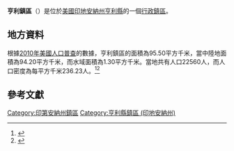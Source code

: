 {{noteTA
|G1=USState
|G2=地名
|G3=Unit
}}
{{Infobox settlement
|official_name            = 亨利鎮區
|native_name = Henry Township
|settlement_type          = [[行政鎮區|行政鎮區]]
|image_skyline            = 
|imagesize                = 
|image_map                = Map highlighting Henry Township, Henry County, Indiana.svg
|mapsize                  = 250px
|pushpin_map  =USA Indiana
|pushpin_label = 亨利鎮區
|pushpin_label_position   = top
|pushpin_map_caption      = 亨利鎮區在印地安納州的位置
|subdivision_type         = [[世界政區索引|國家]]
|subdivision_type1        = [[美国州份|州份]]
|subdivision_type2        = [[印地安納州行政区划|縣]]
|subdivision_name         = [[美国|美国]]
|subdivision_name1        = [[印地安納州|印地安納州]]
|subdivision_name2        = [[亨利縣_(印地安納州)|亨利縣]]
|elevation_ft             = 1020
|elevation_m              = 311
|timezone                 = [[北美东部時區|北美东部時區]]
|area_total_km2           = 95.50
|area_land_km2            = 94.20
|area_water_km2           = 1.30
|area_total_sq_mi         = 
|area_land_sq_mi          = 
|area_water_sq_mi         = 
|population_as_of         = [[2010年美國人口普查|2010]]
|population_footnotes     = 
|population_total         = 22560
|population_density_km2   = auto
|population_density_sq_mi = auto
|utc_offset               = -5
|coordinates              = {{coord|39|55|02|N|85|23|08|W|type:city_region:US-AL_source:GNS-enwiki|display=inline,title}}
| coor_pinpoint           = 
| coordinates_footnotes   = 
|timezone_DST             = EDT
|utc_offset_DST           = -4
|postal_code_type         = [[美國郵區編號|郵區編號]]
|postal_code              = 
|area_code                = {{link-en|电话区号765|Area code 765|765}}
|blank_name = [[地名信息系统|GNIS ID]]
|blank_info = 453407
}}
'''亨利鎮區'''（{{lang-en|Henry Township}}）是位於[[美國|美國]][[印地安納州|印地安納州]][[亨利縣_(印地安納州)|亨利縣]]的一個[[行政鎮區|行政鎮區]]。

== 地方資料 ==
根據[[2010年美國人口普查|2010年美國人口普查]]的數據，亨利鎮區的面積為95.50平方千米，當中陸地面積為94.20平方千米，而水域面積為1.30平方千米。當地共有人口22560人，而人口密度為每平方千米236.23人。<ref name="GR8">{{cite web|url=http://factfinder2.census.gov|publisher=[[美国人口调查局|美国人口调查局]]|accessdate=2011-05-14|title=American FactFinder|archive-date=2013-09-11|archive-url=https://web.archive.org/web/20130911234518/http://factfinder2.census.gov/|dead-url=no}}</ref><ref>{{cite web|url=https://www.citypopulation.de/en/usa/illinois/admin/|title=USA: Illinois (Counties and Townships) - City Population|accessdate=2020-07-22|archive-date=2020-04-22|archive-url=https://web.archive.org/web/20200422090607/https://www.citypopulation.de/en/usa/illinois/admin/|dead-url=no}}</ref>

== 參考文獻 ==
{{reflist}}

{{亨利縣 (印地安納州)}}

{{DEFAULTSORT:Henry Township}}
[[Category:印第安納州鎮區|Category:印第安納州鎮區]]
[[Category:亨利縣鎮區_(印地安納州)|Category:亨利縣鎮區 (印地安納州)]]

{{Indiana-geo-stub}}